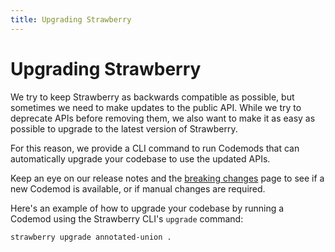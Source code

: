 ```yaml
---
title: Upgrading Strawberry
---
```


# Upgrading Strawberry

<!--alex ignore-->


We try to keep Strawberry as backwards compatible as possible, but sometimes we
need to make updates to the public API. While we try to deprecate APIs before
removing them, we also want to make it as easy as possible to upgrade to the
latest version of Strawberry.

For this reason, we provide a CLI command to run Codemods that can automatically
upgrade your codebase to use the updated APIs.

Keep an eye on our release notes and the
[breaking changes](/docs/breaking-changes) page to see if a new Codemod is
available, or if manual changes are required.

Here's an example of how to upgrade your codebase by running a Codemod using the
Strawberry CLI's `upgrade` command:

```shell
strawberry upgrade annotated-union .
```
